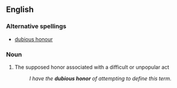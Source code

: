 ==English==

===Alternative spellings===
*[[dubious honour]]

===Noun===
{{en-noun|sg=[[dubious]] [[honor]]}}

# The supposed honor associated with a difficult or unpopular act
#:''I have the '''dubious honor''' of attempting to define this term.''